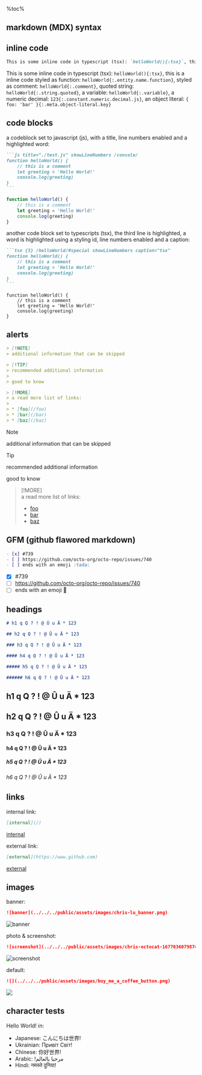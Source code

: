 %toc%

<article>

# markdown (MDX) syntax

## inline code

```md
This is some inline code in typescript (tsx): `helloWorld(){:tsx}`, this is a inline code styled as function: `helloWorld{:.entity.name.function}`, styled as comment: `helloWorld{:.comment}`, quoted string: `helloWorld{:.string.quoted}`, a variable: `helloWorld{:.variable}`, a numeric decimal: `123{:.constant.numeric.decimal.js}`, an object literal: `const helloWorld = { foo: 'bar' }{:.meta.object-literal.key}`
```

This is some inline code in typescript (tsx): `helloWorld(){:tsx}`, this is a inline code styled as function: `helloWorld{:.entity.name.function}`, styled as comment: `helloWorld{:.comment}`, quoted string: `helloWorld{:.string.quoted}`, a variable: `helloWorld{:.variable}`, a numeric decimal: `123{:.constant.numeric.decimal.js}`, an object literal: `{ foo: 'bar' }{:.meta.object-literal.key}`

## code blocks

a codeblock set to javascript (js), with a title, line numbers enabled and a highlighted word:

~~~md
```js title="./test.js" showLineNumbers /console/
function helloWorld() {
    // this is a comment
    let greeting = 'Hello World!'
    console.log(greeting)
}
```
~~~

```js title="./test.js" /console/
function helloWorld() {
    // this is a comment
    let greeting = 'Hello World!'
    console.log(greeting)
}
```

another code block set to typescripts (tsx), the third line is highlighted, a word is highlighted using a styling id, line numbers enabled and a caption:

~~~md
```tsx {3} /helloWorld/#special showLineNumbers caption="tsx"
function helloWorld() {
    // this is a comment
    let greeting = 'Hello World!'
    console.log(greeting)
}
```
~~~

```tsx {3} /helloWorld/#special showLineNumbers caption="tsx"
function helloWorld() {
    // this is a comment
    let greeting = 'Hello World!'
    console.log(greeting)
}
```

## alerts

```md
> [!NOTE]  
> additional information that can be skipped

> [!TIP]  
> recommended additional information
>
> good to know

> [!MORE]  
> a read more list of links:
> 
> * [foo](/foo)
> * [bar](/bar)
> * [baz](/baz)
```

> [!NOTE]  
> additional information that can be skipped

> [!TIP]  
> recommended additional information
>
> good to know

> [!MORE]  
> a read more list of links:
>
> * [foo](/foo)
> * [bar](/bar)
> * [baz](/baz)

## GFM (github flawored markdown)

```md
- [x] #739
- [ ] https://github.com/octo-org/octo-repo/issues/740
- [ ] ends with an emoji :tada:
```

- [x] #739
- [ ] https://github.com/octo-org/octo-repo/issues/740
- [ ] ends with an emoji :tada:

## headings

```md
# h1 q Q ? ! @ Û u Ä * 123

## h2 q Q ? ! @ Û u Ä * 123

### h3 q Q ? ! @ Û u Ä * 123

#### h4 q Q ? ! @ Û u Ä * 123

##### h5 q Q ? ! @ Û u Ä * 123

###### h6 q Q ? ! @ Û u Ä * 123
```

# h1 q Q ? ! @ Û u Ä * 123

## h2 q Q ? ! @ Û u Ä * 123

### h3 q Q ? ! @ Û u Ä * 123

#### h4 q Q ? ! @ Û u Ä * 123

##### h5 q Q ? ! @ Û u Ä * 123

###### h6 q Q ? ! @ Û u Ä * 123

## links

internal link:

```md
[internal](/)
```

[internal](/)

external link:

```md
[external](https://www.github.com)
```

[external](https://www.github.com)

## images

banner:

```md
![banner](../../../public/assets/images/chris-lu_banner.png)
```

![banner](../../../public/assets/images/chris-lu_banner.png)

photo & screenshot:

```md
![screenshot](../../../public/assets/images/chris-octocat-1677036079874.png)
```

![screenshot](../../../public/assets/images/chris-octocat-1677036079874.png)

default:

```md
![](../../../public/assets/images/buy_me_a_coffee_button.png)
```

![](../../../public/assets/images/buy_me_a_coffee_button.png)

## character tests

Hello World! in:

* Japanese: こんにちは世界!
* Ukrainian: Привіт Світ!
* Chinese: 你好世界!
* Arabic: !مرحبا بالعالم
* Hindi: नमस्ते दुनिया!

</article>
